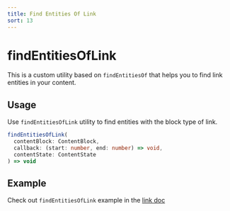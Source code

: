 ```yaml
---
title: Find Entities Of Link
sort: 13
---
```


# findEntitiesOfLink

This is a custom utility based on `findEntitiesOf` that helps you to find link entities
in your content.

## Usage

Use `findEntitiesOfLink` utility to find entities with the block type of link.

```ts
findEntitiesOfLink(
  contentBlock: ContentBlock,
  callback: (start: number, end: number) => void,
  contentState: ContentState
) => void
```

## Example

Check out `findEntitiesOfLink` example in the [link doc](/docs/decorators/link#example)
